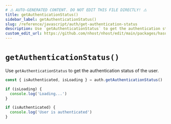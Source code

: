 ```yaml
---
# ⚠️ AUTO-GENERATED CONTENT. DO NOT EDIT THIS FILE DIRECTLY! ⚠️
title: getAuthenticationStatus()
sidebar_label: getAuthenticationStatus()
slug: /reference/javascript/auth/get-authentication-status
description: Use `getAuthenticationStatus` to get the authentication status of the user.
custom_edit_url: https://github.com/nhost/nhost/edit/main/packages/hasura-auth-js/src/hasura-auth-client.ts#L603
---
```


# `getAuthenticationStatus()`

Use `getAuthenticationStatus` to get the authentication status of the user.

```ts
const { isAuthenticated, isLoading } = auth.getAuthenticationStatus()

if (isLoading) {
  console.log('Loading...')
}

if (isAuthenticated) {
  console.log('User is authenticated')
}
```
